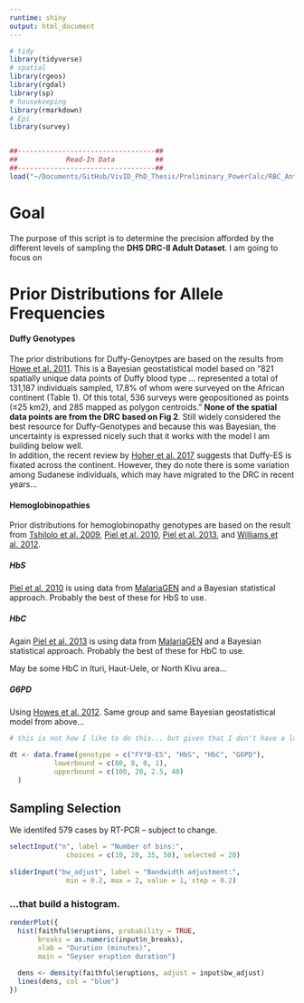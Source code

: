 ```yaml
---
runtime: shiny
output: html_document
---
```


```r
# tidy
library(tidyverse)
# spatial
library(rgeos)
library(rgdal)
library(sp)
# housekeeping
library(rmarkdown)
# Epi
library(survey)


##----------------------------------##
##            Read-In Data          ## 
##----------------------------------##
load("~/Documents/GitHub/VivID_PhD_Thesis/Preliminary_PowerCalc/RBC_Antigen_Prev/data.RData")

```


# Goal 
The purpose of this script is to determine the precision afforded by the different levels of sampling the **DHS DRC-II Adult Dataset**. I am going to focus on 

# Prior Distributions for Allele Frequencies
#### Duffy Genotypes
The prior distributions for Duffy-Genoytpes are based on the results from [Howe et al. 2011](https://www.nature.com/articles/ncomms1265). This is a Bayesian geostatistical model based on "821 spatially unique data points of Duffy blood type ... represented a total of 131,187 individuals sampled, 17.8% of whom were surveyed on the African continent (Table 1). Of this total, 536 surveys were geopositioned as points (≤25 km2), and 285 mapped as polygon centroids." **None of the spatial data points are from the DRC based on Fig 2**. Still widely considered the best resource for Duffy-Genotypes and because this was Bayesian, the uncertainty is expressed nicely such that it works with the model I am building below well.   
In addition, the recent review by [Hoher et al. 2017](https://www.ncbi.nlm.nih.gov/pmc/articles/PMC5770319/) suggests that Duffy-ES is fixated across the continent. However, they do note there is some variation among Sudanese individuals, which may have migrated to the DRC in recent years...

#### Hemoglobinopathies 
Prior distributions for hemoglobinopathy genotypes are based on the result from [Tshilolo et al. 2009](https://www.ncbi.nlm.nih.gov/pubmed/19103857), [Piel et al. 2010](https://www.ncbi.nlm.nih.gov/pmc/articles/PMC3060623/), [Piel et al. 2013](https://www.ncbi.nlm.nih.gov/pmc/articles/PMC3628164/), and [Williams et al. 2012](https://www.ncbi.nlm.nih.gov/pmc/articles/PMC3426822/).

##### HbS
[Piel et al. 2010](https://www.ncbi.nlm.nih.gov/pmc/articles/PMC3060623/) is using data from [MalariaGEN](https://www.malariagen.net/) and a Bayesian statistical approach. Probably the best of these for HbS to use. 


##### HbC
Again [Piel et al. 2013](https://www.ncbi.nlm.nih.gov/pmc/articles/PMC3628164/) is using data from [MalariaGEN](https://www.malariagen.net/) and a Bayesian statistical approach. Probably the best of these for HbC to use. 

May be some HbC in Ituri, Haut-Uele, or North Kivu area... 

##### G6PD
Using [Howes et al. 2012](http://journals.plos.org/plosmedicine/article?id=10.1371/journal.pmed.1001339). Same group and same Bayesian geostatistical model from above...

```r
# this is not how I like to do this... but given that I don't have a lot of information or can scrape easily, it is what is going to suffice. 

dt <- data.frame(genotype = c("FY*B-ES", "HbS", "HbC", "G6PD"),
           lowerbound = c(80, 8, 0, 1),
           upperbound = c(100, 20, 2.5, 40)
  )


```



## Sampling Selection
We identifed 579 cases by RT-PCR -- subject to change. 





```r
selectInput("n", label = "Number of bins:",
              choices = c(10, 20, 35, 50), selected = 20)
  
sliderInput("bw_adjust", label = "Bandwidth adjustment:",
              min = 0.2, max = 2, value = 1, step = 0.2)
```

### ...that build a histogram.

```r
renderPlot({
  hist(faithful$eruptions, probability = TRUE, 
       breaks = as.numeric(input$n_breaks),
       xlab = "Duration (minutes)", 
       main = "Geyser eruption duration")
  
  dens <- density(faithful$eruptions, adjust = input$bw_adjust)
  lines(dens, col = "blue")
})
```





